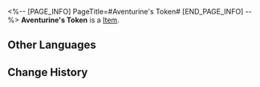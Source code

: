 <%-- [PAGE_INFO]
PageTitle=#Aventurine's Token#
[END_PAGE_INFO] --%>
{{Item Infobox
|title       = Aventurine's Token
|id          = 140414
|image       = Item Aventurine's Token.png
|type        = 
|invCategory = Missions
|rarity      = 3
|effect      = 
|description = A token of the Interastral Peace Corporation. You remember the envoy played a little trick with it.
}}
'''Aventurine's Token''' is a [[Item]].

==Other Languages==
{{Other Languages
|en   = Aventurine's Token
|zhs  = 砂金的信物
|zht  = 砂金的信物
|ja   = アベンチュリンのトークン
|ko   = 어벤츄린의 증표
|es   = Ficha de Aventurino
|fr   = Jeton d'Aventurine
|ru   = Значок Авантюрина
|th   = เหรียญประจำตัวของ Aventurine
|vi   = Tín Vật Của Aventurine
|de   = Andenken von Aventurin
|id   = Kenang-kenangan Aventurine
|pt   = Token de Aventurine
}}

==Change History==
{{Change History|2.0}}